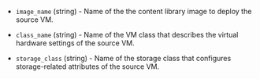 <!-- Code generated from the comments of the CreateSourceConfig struct in builder/vsphere/supervisor/step_create_source.go; DO NOT EDIT MANUALLY -->

- `image_name` (string) - Name of the the content library image to deploy the source VM.

- `class_name` (string) - Name of the VM class that describes the virtual hardware settings of the source VM.

- `storage_class` (string) - Name of the storage class that configures storage-related attributes of the source VM.

<!-- End of code generated from the comments of the CreateSourceConfig struct in builder/vsphere/supervisor/step_create_source.go; -->
